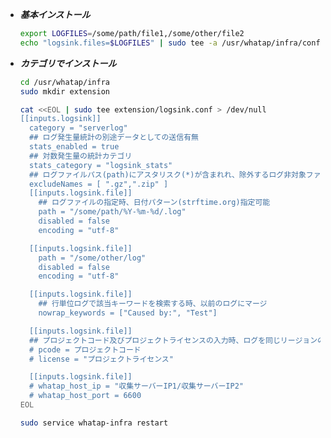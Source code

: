 - ***基本インストール***

  ```bash title='Linux Shell'
  export LOGFILES=/some/path/file1,/some/other/file2
  echo "logsink.files=$LOGFILES" | sudo tee -a /usr/whatap/infra/conf/whatap.conf
  ```

- ***カテゴリでインストール***

  ```bash title='Linux Shell' {7-12,14,15,25,26,29-31,34-35} showLineNumbers
  cd /usr/whatap/infra
  sudo mkdir extension

  cat <<EOL | sudo tee extension/logsink.conf > /dev/null
  [[inputs.logsink]]
    category = "serverlog"
    ## ログ発生量統計の別途データとしての送信有無
    stats_enabled = true 
    ## 対数発生量の統計カテゴリ
    stats_category = "logsink_stats"
    ## ログファイルパス(path)にアスタリスク(*)が含まれれ、除外するログ非対象ファイル名を設定 
    excludeNames = [ ".gz",".zip" ] 
    [[inputs.logsink.file]]
      ## ログファイルの指定時、日付パターン(strftime.org)指定可能
      path = "/some/path/%Y-%m-%d/.log" 
      disabled = false
      encoding = "utf-8"

    [[inputs.logsink.file]]
      path = "/some/other/log"
      disabled = false
      encoding = "utf-8"

    [[inputs.logsink.file]]
      ## 行単位ログで該当キーワードを検索する時、以前のログにマージ
      nowrap_keywords = ["Caused by:", "Test"]

    [[inputs.logsink.file]]
    ## プロジェクトコード及びプロジェクトライセンスの入力時、ログを同じリージョンの希望するプロジェクトに転送可能
    # pcode = プロジェクトコード
    # license = "プロジェクトライセンス"

    [[inputs.logsink.file]]
    # whatap_host_ip = "収集サーバーIP1/収集サーバーIP2"
    # whatap_host_port = 6600
  EOL

  sudo service whatap-infra restart
  ```
